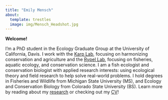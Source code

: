 ```yaml
---
title: "Emily Mensch"
about:
  template: trestles
  image: img/Mensch_Headshot.jpg
---
```

**Welcome!**

I'm a PhD student in the Ecology Graduate Group at the University of California, Davis. I work with the [Karp Lab](https://karp.ucdavis.edu/), focusing on harmonizing conservation and agriculture and the [Rypel Lab](https://sites.google.com/view/rypel-lab/home), focusing on fisheries, aquatic ecology, and conservation science. I am a fish ecologist and conservation biologist with applied research interests: using ecological theory and field research to help solve real-world problems. I hold degrees in Fisheries and Wildlife from Michigan State University (MS), and Ecology and Conservation Biology from Colorado State University (BS). Learn more by reading about my [research](projects.html) or checking out my [CV](CV.html)!     




